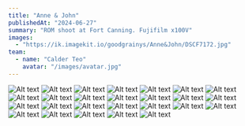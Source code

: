 ```yaml
---
title: "Anne & John"
publishedAt: "2024-06-27"
summary: "ROM shoot at Fort Canning. Fujifilm x100V"
images:
  - "https://ik.imagekit.io/goodgrainys/Anne&John/DSCF7172.jpg"
team:
  - name: "Calder Teo"
    avatar: "/images/avatar.jpg"
---
```


![Alt text](https://ik.imagekit.io/goodgrainys/Anne&John/IMG_5005.JPG)
![Alt text](https://ik.imagekit.io/goodgrainys/Anne&John/IMG_5004.JPG)
![Alt text](https://ik.imagekit.io/goodgrainys/Anne&John/IMG_5008.JPG)
![Alt text](https://ik.imagekit.io/goodgrainys/Anne&John/dscf7058.jpg)
![Alt text](https://ik.imagekit.io/goodgrainys/Anne&John/dscf7089.jpg)
![Alt text](https://ik.imagekit.io/goodgrainys/Anne&John/dscf7107.jpg)
![Alt text](https://ik.imagekit.io/goodgrainys/Anne&John/dscf7147.jpg)
![Alt text](https://ik.imagekit.io/goodgrainys/Anne&John/DSCF7162.jpg)
![Alt text](https://ik.imagekit.io/goodgrainys/Anne&John/DSCF7165.jpg)
![Alt text](https://ik.imagekit.io/goodgrainys/Anne&John/DSCF7169-2.jpg)
![Alt text](https://ik.imagekit.io/goodgrainys/Anne&John/DSCF7172.jpg)
![Alt text](https://ik.imagekit.io/goodgrainys/Anne&John/DSCF7178.jpg)
![Alt text](https://ik.imagekit.io/goodgrainys/Anne&John/DSCF7192.jpg)
![Alt text](https://ik.imagekit.io/goodgrainys/Anne&John/DSCF7215.jpg)
![Alt text](https://ik.imagekit.io/goodgrainys/Anne&John/DSCF7216.jpg)
![Alt text](https://ik.imagekit.io/goodgrainys/Anne&John/DSCF7228.jpg)
![Alt text](https://ik.imagekit.io/goodgrainys/Anne&John/dscf7229.jpg)
![Alt text](https://ik.imagekit.io/goodgrainys/Anne&John/DSCF7234-2.jpg)
![Alt text](https://ik.imagekit.io/goodgrainys/Anne&John/DSCF7235.jpg)
![Alt text](https://ik.imagekit.io/goodgrainys/Anne&John/DSCF7244.jpg)
![Alt text](https://ik.imagekit.io/goodgrainys/Anne&John/DSCF7245.jpg)
![Alt text](https://ik.imagekit.io/goodgrainys/Anne&John/DSCF7258.jpg)
![Alt text](https://ik.imagekit.io/goodgrainys/Anne&John/dscf7260.jpg)
![Alt text](https://ik.imagekit.io/goodgrainys/Anne&John/DSCF7260-2.jpg)
![Alt text](https://ik.imagekit.io/goodgrainys/Anne&John/IMG_4996.JPG)
![Alt text](https://ik.imagekit.io/goodgrainys/Anne&John/1.jpg)
